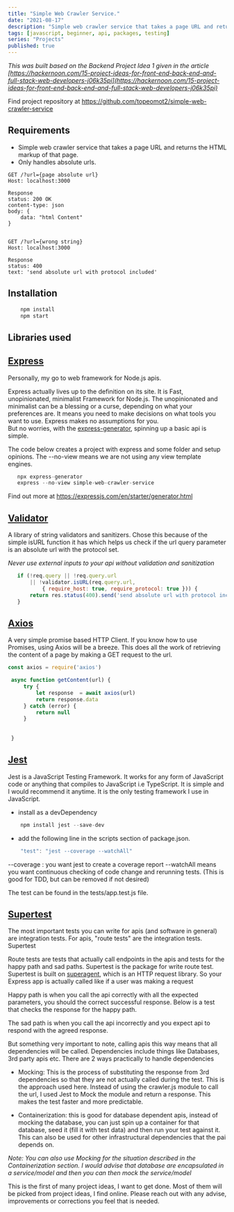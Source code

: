 ```yaml
---
title: "Simple Web Crawler Service."
date: "2021-08-17"
description: "Simple web crawler service that takes a page URL and returns the HTML markup of that page."
tags: [javascript, beginner, api, packages, testing]
series: "Projects"
published: true
---
```


*This was built based on the Backend Project Idea 1 given in the article [https://hackernoon.com/15-project-ideas-for-front-end-back-end-and-full-stack-web-developers-j06k35pi](https://hackernoon.com/15-project-ideas-for-front-end-back-end-and-full-stack-web-developers-j06k35pi)*

Find project repository at https://github.com/topeomot2/simple-web-crawler-service


## Requirements
- Simple web crawler service that takes a page URL and returns the HTML markup of that page.
- Only handles absolute urls.

```
GET /?url={page absolute url}
Host: localhost:3000

Response
status: 200 OK
content-type: json
body: {
    data: "html Content"
}


GET /?url={wrong string}
Host: localhost:3000

Response
status: 400
text: 'send absolute url with protocol included'
```

## Installation

```Javascript
    npm install
    npm start
```

## Libraries used


## [Express](https://expressjs.com/)
 
 Personally, my go to web framework for Node.js apis. 
 
 Express actually lives up to the definition on its site. It is Fast, unopinionated, minimalist Framework for Node.js. The unopinionated and minimalist can be a blessing  or a curse, depending on what your preferences are.
 It means you need to make decisions on what tools you want to use. Express makes no assumptions for you.  
 But no worries, with the [express-generator](https://expressjs.com/en/starter/generator.html), spinning up a basic api is simple.

 The code below creates a project with express and some folder and setup opinions. The --no-view means we are  not using any view template engines.

 ```Javascript
    npx express-generator
    express --no-view simple-web-crawler-service
 ```
 
Find out more at https://expressjs.com/en/starter/generator.html

## [Validator](https://www.npmjs.com/package/validator)

A library of string validators and sanitizers. Chose this because of the simple isURL function it has which helps us check if the url query  parameter is an absolute url with the protocol set.

*Never use external inputs to your api without validation and sanitization*

 ```Javascript
    if (!req.query || !req.query.url 
        || !validator.isURL(req.query.url, 
            { require_host: true, require_protocol: true })) {
        return res.status(400).send('send absolute url with protocol included')
    }
 ```

 ## [Axios](https://axios-http.com/)

 A very simple promise based HTTP Client. If you know how to use Promises, using  Axios will be a breeze. This does all the work of retrieving  the content of a page by making a GET request to the url.

   ```Javascript
   const axios = require('axios')

    async function getContent(url) { 
        try {
            let response  = await axios(url)
            return response.data
        } catch (error) {
            return null
        }
        
        
    }
 ```


  ## [Jest](https://jestjs.io/)

  Jest is a JavaScript Testing Framework. It works for any form of JavaScript code or anything that compiles to JavaScript i.e TypeScript. It is simple and I would recommend it anytime. It is the only testing framework I use in JavaScript.
  
  - install as a devDependency

```Javascript
    npm install jest --save-dev
 ```

 - add the  following line in the scripts section of package.json.

 
```Javascript
    "test": "jest --coverage --watchAll"
 ```

 --coverage : you want jest to create a coverage report
--watchAll means you want continuous checking of code change and rerunning  tests. (This is good for TDD, but can be removed if not desired)

The test can be found in the tests/app.test.js file.

  ## [Supertest](https://www.npmjs.com/package/supertest)

 The most important tests you can write for apis (and software in general) are integration tests. For apis, "route tests" are the integration tests. Supertest

 Route tests are tests that actually call endpoints in the apis and tests for the happy path and sad paths. Supertest is the package for write route test. Supertest is built on [superagent](https://github.com/visionmedia/superagent), which is  an HTTP request library. So your Express app is actually called like if a user was making a request

 Happy path is when you call the api correctly with all the expected parameters, you should the correct  successful response. Below is a test that checks the response for the happy path. 

 The sad path is when you call the api incorrectly and you expect api to respond with the agreed response. 

But something very important to note, calling apis this way means that all dependencies will be called. Dependencies include things like Databases, 3rd party apis etc. There are 2 ways practically to handle dependencies

- Mocking: This is the process of substituting the response from 3rd dependencies so that they are not  actually  called during the test. This is the approach used here. Instead of using the crawler.js module to call the url, I used Jest to Mock the module and return a response. This makes the test faster and more predictable.

- Containerization: this is good for database dependent apis, instead of mocking the database, you can just spin up a container for that database, seed it (fill it with test data) and then run your test against  it. This can also be used for other infrastructural dependencies that the pai depends on.

*Note: You can also use Mocking for the situation described in the Containerization section. I would advise that database are encapsulated in a service/model and then you can then mock the service/model*


This is the first of many project ideas, I want to get done. Most of them will be picked from project ideas, I find online. Please reach out with any advise, improvements or corrections you feel that is needed.
